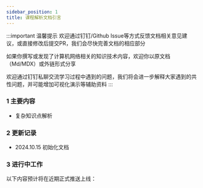 ```yaml
---
sidebar_position: 1
title: 课程解析文档引言
---
```



:::important 温馨提示
欢迎通过钉钉/Github Issue等方式反馈文档相关意见建议，或直接修改后提交PR，我们会尽快完善文档的相应部分

如果你撰写或发现了计算机网络相关的知识技术内容，欢迎你以原文档（Md/MDX）或外链形式分享

欢迎通过钉钉私聊交流学习过程中遇到的问题，我们将会进一步解释大家遇到的共性问题，并可能增加可视化演示等辅助资料
:::

### 1 主要内容

* 复杂知识点解析

### 2 更新记录

* 2024.10.15 初始化文档

### 3 进行中工作
以下内容预计将在近期正式推送上线：